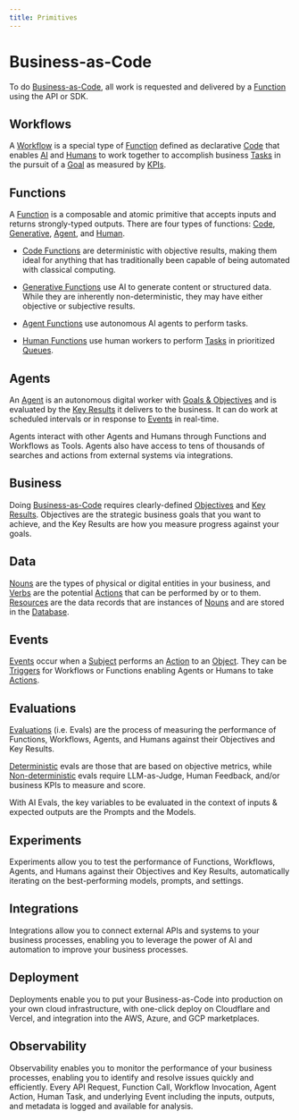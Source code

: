 ```yaml
---
title: Primitives
---
```


# Business-as-Code

To do [Business-as-Code](/docs/manifesto), all work is requested and delivered by a [Function](/docs/functions) using the API or SDK.


## Workflows

A [Workflow](/docs/workflows) is a special type of [Function](/docs/functions) defined as declarative [Code](/docs/functions#code) that enables [AI](/docs/functions#agents) and [Humans](/docs/functions#humans) to work together to accomplish business [Tasks](/docs/business/tasks) in the pursuit of a [Goal](/docs/business/goals) as measured by [KPIs](/docs/business/kpis).


## Functions

A [Function](/docs/functions) is a composable and atomic primitive that accepts inputs and returns strongly-typed outputs.  There are four types of functions: [Code](/docs/functions#code), [Generative](/docs/functions#generative), [Agent](/docs/functions#agent), and [Human](/docs/functions#human). 

 - [Code Functions](/docs/functions#code) are deterministic with objective results, making them ideal for anything that has traditionally been capable of being automated with classical computing. 

 - [Generative Functions](/docs/functions#generative) use AI to generate content or structured data. While they are inherently non-deterministic, they may have either objective or subjective results.
 
 - [Agent Functions](/docs/functions#agent) use autonomous AI agents to perform tasks.
 
 - [Human Functions](/docs/functions#human) use human workers to perform [Tasks](/docs/business/tasks) in prioritized [Queues](/docs/business/queues).


## Agents

An [Agent](/docs/agents) is an autonomous digital worker with [Goals & Objectives](/docs/business/goals) and is evaluated by the [Key Results](/docs/business/kpis) it delivers to the business. It can do work at scheduled intervals or in response to [Events](/docs/events) in real-time.

Agents interact with other Agents and Humans through Functions and Workflows as Tools.  Agents also have access to tens of thousands of searches and actions from external systems via integrations.


## Business

Doing [Business-as-Code](/docs/manifesto) requires clearly-defined [Objectives](/docs/business/goals#objectives) and [Key Results](/docs/business/goals#key-results). Objectives are the strategic business goals that you want to achieve, and the Key Results are how you measure progress against your goals.


## Data

[Nouns](/docs/data/nouns) are the types of physical or digital entities in your business, and [Verbs](/docs/data/verbs) are the potential [Actions](/docs/business/actions) that can be performed by or to them. [Resources](/docs/data/resources) are the data records that are instances of [Nouns](/docs/data/nouns) and are stored in the [Database](/docs/data/database).


## Events


[Events](/docs/events) occur when a [Subject](/docs/events#subject) performs an [Action](/docs/events#action) to an [Object](/docs/events#object).  They can be [Triggers](/docs/events/triggers) for Workflows or Functions enabling Agents or Humans to take [Actions](/docs/business/actions).


## Evaluations

[Evaluations](/docs/evaluations) (i.e. Evals) are the process of measuring the performance of Functions, Workflows, Agents, and Humans against their Objectives and Key Results.

[Deterministic](/docs/evaluations#deterministic) evals are those that are based on objective metrics, while [Non-deterministic](/docs/evaluations#non-deterministic) evals require LLM-as-Judge, Human Feedback, and/or business KPIs to measure and score.

With AI Evals, the key variables to be evaluated in the context of inputs & expected outputs are the Prompts and the Models.


## Experiments

Experiments allow you to test the performance of Functions, Workflows, Agents, and Humans against their Objectives and Key Results, automatically iterating on the best-performing models, prompts, and settings.

## Integrations

Integrations allow you to connect external APIs and systems to your business processes, enabling you to leverage the power of AI and automation to improve your business processes.

## Deployment

Deployments enable you to put your Business-as-Code into production on your own cloud infrastructure, with one-click deploy on Cloudflare and Vercel, and integration into the AWS, Azure, and GCP marketplaces.

## Observability

Observability enables you to monitor the performance of your business processes, enabling you to identify and resolve issues quickly and efficiently.  Every API Request, Function Call, Workflow Invocation, Agent Action, Human Task, and underlying Event including the inputs, outputs, and metadata is logged and available for analysis.


